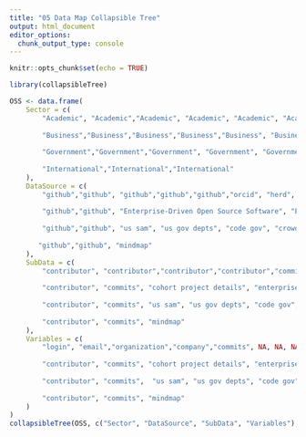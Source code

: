 ```yaml
---
title: "05 Data Map Collapsible Tree"
output: html_document
editor_options: 
  chunk_output_type: console
---
```


```r
knitr::opts_chunk$set(echo = TRUE)

library(collapsibleTree)

OSS <- data.frame(
    Sector = c(
        "Academic", "Academic","Academic", "Academic", "Academic", "Academic","Academic","Academic","Academic",
        
        "Business","Business","Business","Business","Business", "Business", "Business", "Business", "Business", "Business","Business","Business", "Business",
        
        "Government","Government","Government", "Government", "Government",
        
        "International","International","International"
    ),
    DataSource = c(
        "github","github", "github","github","github","orcid", "herd", "hipolabs", "iped", 
        
        "github","github", "Enterprise-Driven Open Source Software", "Enterprise-Driven Open Source Software",  "forbes",  "forbes", "forbes", "Global Legal Entity Identifier Foundation (GLEIF)", "Data Hub", "Data Hub", "Data Hub", "2020 US Business Database",
        
        "github","github", "us sam", "us gov depts", "code gov", "crowdsourced",
        
       "github","github", "mindmap"
    ),
    SubData = c(
        "contributor", "contributor","contributor","contributor","commits", NA, NA, NA, NA, 
        
        "contributor", "commits", "cohort project details", "enterprise project", "Fortune's Annual Ranking of Companies 2018 (US 1000)", "Fortune's Annual Ranking of Companies 2019 (US 1000)", "Fortune's Annual Ranking of Companies 2020 (Global 2000)", NA, "email domains",  "email domains", "email domains", "2020 US Business Database",
        
        "contributor", "commits", "us sam", "us gov depts", "code gov", "crowdsourced", 
        
        "contributor", "commits", "mindmap"
    ),
    Variables = c(
        "login", "email","organization","company","commits", NA, NA, NA, NA, 
        
        "contributor", "commits", "cohort project details", "enterprise project", "Fortune's Annual Ranking of Companies 2018 (US 1000)", "Fortune's Annual Ranking of Companies 2019 (US 1000)", "Fortune's Annual Ranking of Companies 2020 (Global 2000)", NA, "domain", "type", "organization", "2020 US Business Database",
        
        "contributor", "commits",  "us sam", "us gov depts", "code gov", "crowdsourced", 
        
        "contributor", "commits", "mindmap"
    )
)
collapsibleTree(OSS, c("Sector", "DataSource", "SubData", "Variables"), collapsed = T)

```

